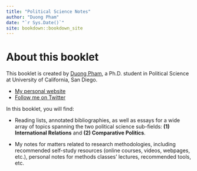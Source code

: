 ```yaml
--- 
title: "Political Science Notes"
author: "Duong Pham"
date: "`r Sys.Date()`"
site: bookdown::bookdown_site
---
```


# About this booklet

This booklet is created by [Duong Pham](https://polisci.ucsd.edu/grad/current-students/index.html), a Ph.D. student in Political Science at University of California, San Diego.

- [My personal website](https://www.duongtpham.com/)
- [Follow me on Twitter](https://twitter.com/home)

In this booklet, you will find:

- Reading lists, annotated bibliographies, as well as essays for a wide array of topics spanning the two political science sub-fields: **(1) International Relations** and **(2) Comparative Politics**.

- My notes for matters related to research methodologies, including recommended self-study resources (online courses, videos, webpages, etc.), personal notes for methods classes' lectures, recommended tools, etc.
